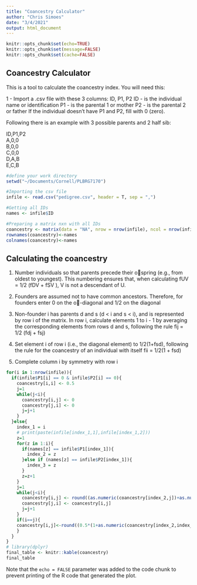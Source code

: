 ```yaml
---
title: "Coancestry Calculator"
author: "Chris Simoes"
date: "3/4/2021"
output: html_document
---
```


```r
knitr::opts_chunk$set(echo=TRUE)
knitr::opts_chunk$set(message=FALSE)
knitr::opts_chunk$set(cache=FALSE)
```

## Coancestry Calculator

This is a tool to calculate the coancestry index. You will need this:

1 - Import a .csv file with these 3 columns: ID, P1, P2 
ID - is the individual name or identification
P1 - is the parental 1 or mother
P2 - is the parental 2 or father
If the individual doesn't have P1 and P2, fill with 0 (zero).

Following there is an example with 3 possible parents and 2 half sib:

ID,P1,P2<br>
A,0,0<br>
B,0,0<br>
C,0,0<br>
D,A,B<br>
E,C,B<br>



```r

#define your work directory
setwd("~/Documents/Cornell/PLBRG7170")

#Importing the csv file
infile <- read.csv("pedigree.csv", header = T, sep = ",")

#Getting all IDs 
names <- infile$ID

#Preparing a matrix nxn with all IDs
coancestry <- matrix(data = "NA", nrow = nrow(infile), ncol = nrow(infile))
rownames(coancestry)<-names
colnames(coancestry)<-names

```

## Calculating the coancestry 

1. Number individuals so that parents precede their ospring (e.g., from oldest to youngest). This numbering ensures that, when calculating 
fUV = 1/2 (fDV + fSV ), V is not a descendant of U.

2. Founders are assumed not to have common ancestors. Therefore, for founders enter 0 on the o-diagonal and 1/2 on the diagonal

3. Non-founder i has parents d and s (d < i and s < i), and is represented by row i of the matrix. In row i, calculate elements 1 to i - 1 by
averaging the corresponding elements from rows d and s, following the rule fij = 1/2 (fdj + fsj)

4. Set element i of row i (i.e., the diagonal element) to 1/2(1+fsd), following
the rule for the coancestry of an individual with itself fii = 1/2(1 + fsd)

5. Complete column i by symmetry with row i

```r
for(i in 1:nrow(infile)){
  if(infile$P1[i] == 0 & infile$P2[i] == 0){
    coancestry[i,i] <- 0.5
    j=1
    while(j<i){
      coancestry[i,j] <- 0
      coancestry[j,i] <- 0
      j=j+1
    }
  }else{
    index_1 = i
    # print(paste(infile[index_1,1],infile[index_1,2]))
    z=1
    for(z in 1:i){
      if(names[z] == infile$P1[index_1]){
        index_2 = z
      }else if (names[z] == infile$P2[index_1]){
        index_3 = z
      }
      z=z+1
    }
    j=1
    while(j<i){
      coancestry[i,j] <- round((as.numeric(coancestry[index_2,j])+as.numeric(coancestry[index_3,j]))/2,3)
      coancestry[j,i] <- coancestry[i,j]
      j=j+1
    }
    if(i==j){
    coancestry[i,j]<-round((0.5*(1+as.numeric(coancestry[index_2,index_3]))),3)
    }
  }
}
# library(dplyr)
final_table <- knitr::kable(coancestry)
final_table
```

Note that the `echo = FALSE` parameter was added to the code chunk to prevent printing of the R code that generated the plot.
